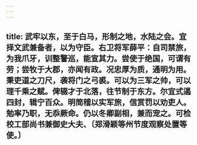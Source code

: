 ```yaml
---
---
---
```

title: 武牢以东，至于白马，形制之地，水陆之会。宜择文武兼备者，以为守臣。右卫将军薛平：自司禁旅，为我爪牙，训整警巡，能宣其力。尝使于绝国，可谓有劳；尝牧于大郡，亦闻有政。况忠厚为质，通明为用。秉吏道之刀尺，袭将门之弓裘。可以为三军之帅，可以理千乘之赋。俾辍才于北落，往节制于东方。尔宜式遏四封，辑宁百众。明简稽以实军旅，信赏罚以劝吏人。勉率乃职，无忝厥命。仍以冬卿副相，兼而宠之。可检校工部尚书兼御史大夫、〔郑滑颖等州节度观察处置等使。〕
---

